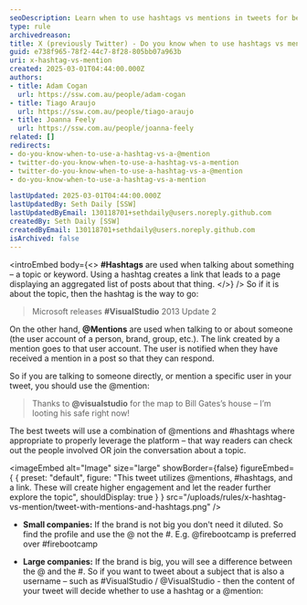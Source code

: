```yaml
---
seoDescription: Learn when to use hashtags vs mentions in tweets for better engagement.
type: rule
archivedreason:
title: X (previously Twitter) - Do you know when to use hashtags vs mentions?
guid: e738f965-78f2-44c7-8f28-805bb07a963b
uri: x-hashtag-vs-mention
created: 2025-03-01T04:44:00.000Z
authors:
- title: Adam Cogan
  url: https://ssw.com.au/people/adam-cogan
- title: Tiago Araujo
  url: https://ssw.com.au/people/tiago-araujo
- title: Joanna Feely
  url: https://ssw.com.au/people/joanna-feely
related: []
redirects:
- do-you-know-when-to-use-a-hashtag-vs-a-@mention
- twitter-do-you-know-when-to-use-a-hashtag-vs-a-mention
- twitter-do-you-know-when-to-use-a-hashtag-vs-a-@mention
- do-you-know-when-to-use-a-hashtag-vs-a-mention

lastUpdated: 2025-03-01T04:44:00.000Z
lastUpdatedBy: Seth Daily [SSW]
lastUpdatedByEmail: 130118701+sethdaily@users.noreply.github.com
createdBy: Seth Daily [SSW]
createdByEmail: 130118701+sethdaily@users.noreply.github.com
isArchived: false
---
```


<introEmbed
  body={<>
**#Hashtags** are used when talking about something – a topic or keyword. Using a hashtag creates a link that leads to a page displaying an aggregated list of posts about that thing.
  </>}
/>
So if it is about the topic, then the hashtag is the way to go:

> Microsoft releases **#VisualStudio** 2013 Update 2

On the other hand, **@Mentions** are used when talking to or about someone (the user account of a person, brand, group, etc.). The link created by a mention goes to that user account. The user is notified when they have received a mention in a post so that they can respond.

So if you are talking to someone directly, or mention a specific user in your tweet, you should use the @mention:

> Thanks to **@visualstudio** for the map to Bill Gates’s house – I’m looting his safe right now!

The best tweets will use a combination of @mentions and #hashtags where appropriate to properly leverage the platform – that way readers can check out the people involved OR join the conversation about a topic.


<imageEmbed
  alt="Image"
  size="large"
  showBorder={false}
  figureEmbed={ {
    preset: "default",
    figure: "This tweet utilizes @mentions, #hashtags, and a link. These will create higher engagement and let the reader further explore the topic",
    shouldDisplay: true
  } }
  src="/uploads/rules/x-hashtag-vs-mention/tweet-with-mentions-and-hashtags.png"
/>

* **Small companies:** If the brand is not big you don't need it diluted. So find the profile and use the @ not the \#. E.g. @firebootcamp is preferred over #firebootcamp

* **Large companies:** If the brand is big, you will see a difference between the @ and the #. So if you want to tweet about a subject that is also a username – such as #VisualStudio / @VisualStudio - then the content of your tweet will decide whether to use a hashtag or a @mention:
